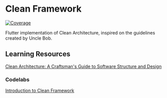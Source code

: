 # Clean Framework

[![Coverage](https://codecov.io/gh/MattHamburger/clean_framework/branch/main/graph/badge.svg)](https://codecov.io/gh/MattHamburger/clean_framework)

Flutter implementation of Clean Architecture, inspired on the guidelines created by Uncle Bob.

## Learning Resources

[Clean Architecture: A Craftsman's Guide to Software Structure and Design](https://ia803101.us.archive.org/9/items/CleanArchitecture/Clean%20Architecture%20A%20Craftsman%27s%20Guide%20to%20Software%20Structure%20and%20Design.pdf)

### Codelabs

[Introduction to Clean Framework](https://izj7qqsm1dorsnetlz95uq-on.drv.tw/codelabs/clean-framework-introduction/)
